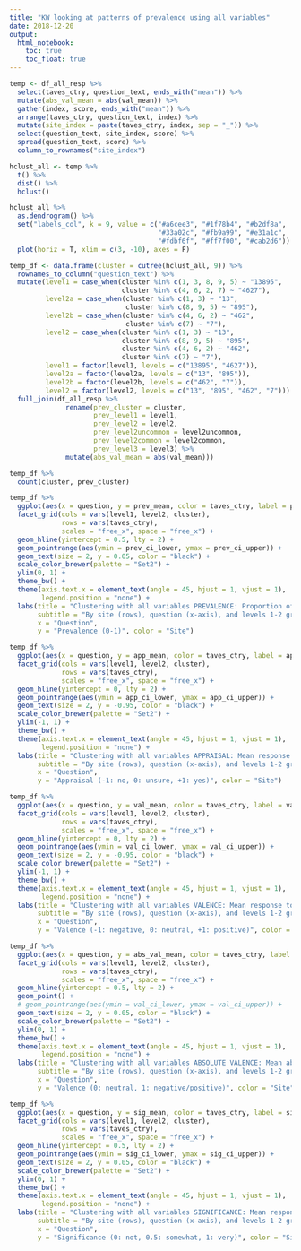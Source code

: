 ```yaml
---
title: "KW looking at patterns of prevalence using all variables"
date: 2018-12-20
output: 
  html_notebook:
    toc: true
    toc_float: true
---
```


```r
temp <- df_all_resp %>%
  select(taves_ctry, question_text, ends_with("mean")) %>%
  mutate(abs_val_mean = abs(val_mean)) %>%
  gather(index, score, ends_with("mean")) %>%
  arrange(taves_ctry, question_text, index) %>%
  mutate(site_index = paste(taves_ctry, index, sep = "_")) %>%
  select(question_text, site_index, score) %>%
  spread(question_text, score) %>%
  column_to_rownames("site_index")
```

```r
hclust_all <- temp %>%
  t() %>%
  dist() %>%
  hclust()
```

```r
hclust_all %>% 
  as.dendrogram() %>% 
  set("labels_col", k = 9, value = c("#a6cee3", "#1f78b4", "#b2df8a",
                                     "#33a02c", "#fb9a99", "#e31a1c", 
                                     "#fdbf6f", "#ff7f00", "#cab2d6")) %>% 
  plot(horiz = T, xlim = c(3, -10), axes = F)
```

```r
temp_df <- data.frame(cluster = cutree(hclust_all, 9)) %>%
  rownames_to_column("question_text") %>%
  mutate(level1 = case_when(cluster %in% c(1, 3, 8, 9, 5) ~ "13895",
                            cluster %in% c(4, 6, 2, 7) ~ "4627"),
         level2a = case_when(cluster %in% c(1, 3) ~ "13",
                             cluster %in% c(8, 9, 5) ~ "895"),
         level2b = case_when(cluster %in% c(4, 6, 2) ~ "462",
                             cluster %in% c(7) ~ "7"),
         level2 = case_when(cluster %in% c(1, 3) ~ "13",
                            cluster %in% c(8, 9, 5) ~ "895",
                            cluster %in% c(4, 6, 2) ~ "462",
                            cluster %in% c(7) ~ "7"),
         level1 = factor(level1, levels = c("13895", "4627")),
         level2a = factor(level2a, levels = c("13", "895")),
         level2b = factor(level2b, levels = c("462", "7")),
         level2 = factor(level2, levels = c("13", "895", "462", "7"))) %>%
  full_join(df_all_resp %>% 
              rename(prev_cluster = cluster,
                     prev_level1 = level1,
                     prev_level2 = level2,
                     prev_level2uncommon = level2uncommon,
                     prev_level2common = level2common,
                     prev_level3 = level3) %>%
              mutate(abs_val_mean = abs(val_mean)))
```

```r
temp_df %>%
  count(cluster, prev_cluster)
```

```r
temp_df %>%
  ggplot(aes(x = question, y = prev_mean, color = taves_ctry, label = prev_n)) +
  facet_grid(cols = vars(level1, level2, cluster), 
             rows = vars(taves_ctry), 
             scales = "free_x", space = "free_x") +
  geom_hline(yintercept = 0.5, lty = 2) +
  geom_pointrange(aes(ymin = prev_ci_lower, ymax = prev_ci_upper)) +
  geom_text(size = 2, y = 0.05, color = "black") +
  scale_color_brewer(palette = "Set2") +
  ylim(0, 1) +
  theme_bw() +
  theme(axis.text.x = element_text(angle = 45, hjust = 1, vjust = 1),
        legend.position = "none") +
  labs(title = "Clustering with all variables PREVALENCE: Proportion of participants who endorsed experience",
       subtitle = "By site (rows), question (x-axis), and levels 1-2 grouping of clusters (columns)\nNumbers for each question indicate the total number of participants from that site who responded to that question; error bars are 95% bootstrapped CIs",
       x = "Question",
       y = "Prevalence (0-1)", color = "Site")
```

<P style="page-break-before: always">
```r
temp_df %>%
  ggplot(aes(x = question, y = app_mean, color = taves_ctry, label = app_n)) +
  facet_grid(cols = vars(level1, level2, cluster), 
             rows = vars(taves_ctry), 
             scales = "free_x", space = "free_x") +
  geom_hline(yintercept = 0, lty = 2) +
  geom_pointrange(aes(ymin = app_ci_lower, ymax = app_ci_upper)) +
  geom_text(size = 2, y = -0.95, color = "black") +
  scale_color_brewer(palette = "Set2") +
  ylim(-1, 1) +
  theme_bw() +
  theme(axis.text.x = element_text(angle = 45, hjust = 1, vjust = 1),
        legend.position = "none") +
  labs(title = "Clustering with all variables APPRAISAL: Mean response to whether the participant appraised experience as religious/spiritual",
       subtitle = "By site (rows), question (x-axis), and levels 1-2 grouping of clusters (columns)\nNumbers for each question indicate the total number of participants from that site who responded to that question; error bars are 95% bootstrapped CIs",
       x = "Question",
       y = "Appraisal (-1: no, 0: unsure, +1: yes)", color = "Site")
```

<P style="page-break-before: always">
```r
temp_df %>%
  ggplot(aes(x = question, y = val_mean, color = taves_ctry, label = val_n)) +
  facet_grid(cols = vars(level1, level2, cluster), 
             rows = vars(taves_ctry), 
             scales = "free_x", space = "free_x") +
  geom_hline(yintercept = 0, lty = 2) +
  geom_pointrange(aes(ymin = val_ci_lower, ymax = val_ci_upper)) +
  geom_text(size = 2, y = -0.95, color = "black") +
  scale_color_brewer(palette = "Set2") +
  ylim(-1, 1) +
  theme_bw() +
  theme(axis.text.x = element_text(angle = 45, hjust = 1, vjust = 1),
        legend.position = "none") +
  labs(title = "Clustering with all variables VALENCE: Mean response to whether experience was considered positive/negative",
       subtitle = "By site (rows), question (x-axis), and levels 1-2 grouping of clusters (columns)\nNumbers for each question indicate the total number of participants from that site who responded to that question; error bars are 95% bootstrapped CIs",
       x = "Question",
       y = "Valence (-1: negative, 0: neutral, +1: positive)", color = "Site")
```

```r
temp_df %>%
  ggplot(aes(x = question, y = abs_val_mean, color = taves_ctry, label = val_n)) +
  facet_grid(cols = vars(level1, level2, cluster), 
             rows = vars(taves_ctry), 
             scales = "free_x", space = "free_x") +
  geom_hline(yintercept = 0.5, lty = 2) +
  geom_point() +
  # geom_pointrange(aes(ymin = val_ci_lower, ymax = val_ci_upper)) +
  geom_text(size = 2, y = 0.05, color = "black") +
  scale_color_brewer(palette = "Set2") +
  ylim(0, 1) +
  theme_bw() +
  theme(axis.text.x = element_text(angle = 45, hjust = 1, vjust = 1),
        legend.position = "none") +
  labs(title = "Clustering with all variables ABSOLUTE VALENCE: Mean absolute response to whether experience was considered positive/negative",
       subtitle = "By site (rows), question (x-axis), and levels 1-2 grouping of clusters (columns)\nNumbers for each question indicate the total number of participants from that site who responded to that question; error bars are 95% bootstrapped CIs",
       x = "Question",
       y = "Valence (0: neutral, 1: negative/positive)", color = "Site")
```

<P style="page-break-before: always">
```r
temp_df %>%
  ggplot(aes(x = question, y = sig_mean, color = taves_ctry, label = sig_n)) +
  facet_grid(cols = vars(level1, level2, cluster), 
             rows = vars(taves_ctry), 
             scales = "free_x", space = "free_x") +
  geom_hline(yintercept = 0.5, lty = 2) +
  geom_pointrange(aes(ymin = sig_ci_lower, ymax = sig_ci_upper)) +
  geom_text(size = 2, y = 0.05, color = "black") +
  scale_color_brewer(palette = "Set2") +
  ylim(0, 1) +
  theme_bw() +
  theme(axis.text.x = element_text(angle = 45, hjust = 1, vjust = 1),
        legend.position = "none") +
  labs(title = "Clustering with all variables SIGNIFICANCE: Mean response to how significant experience was considered",
       subtitle = "By site (rows), question (x-axis), and levels 1-2 grouping of clusters (columns)\nNumbers for each question indicate the total number of participants from that site who responded to that question; error bars are 95% bootstrapped CIs",
       x = "Question",
       y = "Significance (0: not, 0.5: somewhat, 1: very)", color = "Site")
```



